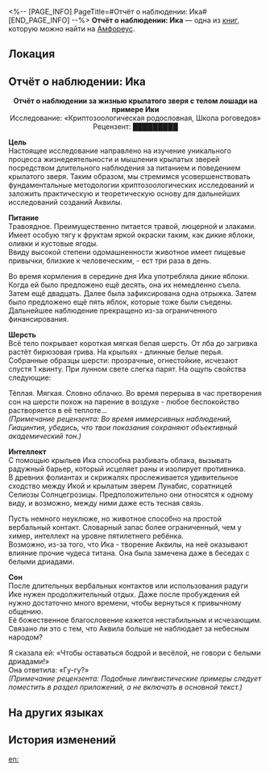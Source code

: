 <%-- [PAGE_INFO]
PageTitle=#Отчёт о наблюдении: Ика#
[END_PAGE_INFO] --%>
{{Дополнить}}
{{Книга Инфобокс
|id           = 548
|Название     = 
|Изображение  = Предмет Книга Амфореус 2.png
|Мир          = Амфореус
|Томов        = 1
|Автор        = <!--нужно добавить-->
|Описание     = Отчёт о наблюдении редкого животного, составлен Школой роговедов в рамках исследования мифических существ. Объект исследования - крылатый зверь с телом лошади, известный как Ика.
|Том1         = {{tx}}
|Источник1    = {{tx|Отсутствует источник}}
|Персонажи    = 
|Фракции      = 
}}
'''Отчёт о наблюдении: Ика''' — одна из [[Книги|книг]], которую можно найти на [[Амфореус]].

==Локация==
{{Отметка карты|<!--название карты-->|<!--id отметки-->}}

==Отчёт о наблюдении: Ика==
<div align="center">'''Отчёт о наблюдении за жизнью крылатого зверя с телом лошади на примере Ики'''<br />
Исследование: «Криптозоологическая родословная, Школа роговедов»<br />
Рецензент: █████████</div>

'''Цель'''<br />
Настоящее исследование направлено на изучение уникального процесса жизнедеятельности и мышления крылатых зверей посредством длительного наблюдения за питанием и поведением крылатого зверя. Таким образом, мы стремимся усовершенствовать фундаментальные методологии криптозоологических исследований и заложить практическую и теоретическую основу для дальнейших исследований созданий Аквилы.

'''Питание'''<br />
Травоядное. Преимущественно питается травой, люцерной и злаками. Имеет особую тягу к фруктам яркой окраски таким, как дикие яблоки, оливки и кустовые ягоды.<br />
Ввиду высокой степени одомашненности животное имеет пищевые привычки, близкие к человеческим, - ест три раза в день.

Во время кормления в середине дня Ика употребляла дикие яблоки. Когда ей было предложено ещё десять, она их немедленно съела. Затем ещё двадцать. Далее была зафиксирована одна отрыжка. Затем было предложено ещё пять яблок, которые тоже были съедены. Дальнейшее наблюдение прекращено из-за ограниченного финансирования.

'''Шерсть'''<br />
Всё тело покрывает короткая мягкая белая шерсть. От лба до загривка растёт бирюзовая грива. На крыльях - длинные белые перья.<br />
Собранные образцы шерсти: прозрачные, огнестойкие, исчезают спустя 1 квинту. При лунном свете слегка парят. На ощупь свойства следующие:

Тёплая. Мягкая. Словно облачко. Во время перерыва в час претворения сон на шерсти похож на парение в воздухе - любое беспокойство растворяется в её теплоте...<br />
''(Примечание рецензента: Во время иммерсивных наблюдений, Гиацинтия, убедись, что твои показания сохраняют объективный академический тон.)''

'''Интеллект'''<br />
С помощью крыльев Ика способна разбивать облака, вызывать радужный барьер, который исцеляет раны и изолирует противника.<br />
В древних фолиантах и скрижалях прослеживается удивительное сходство между Икой и крылатым зверем Лунабис, соратницей Селиозы Солнцегрозицы. Предположительно они относятся к одному виду, и возможно, между ними даже есть тесная связь.

Пусть немного неуклюже, но животное способно на простой вербальный контакт. Словарный запас более ограниченный, чем у химер, интеллект на уровне пятилетнего ребёнка.<br />
Возможно, из-за того, что Ика - творение Аквилы, на неё оказывают влияние прочие чудеса титана. Она была замечена даже в беседах с белыми дриадами.

'''Сон'''<br />
После длительных вербальных контактов или использования радуги Ике нужен продолжительный отдых. Даже после пробуждения ей нужно достаточно много времени, чтобы вернуться к привычному общению.<br />
Её божественное благословение кажется нестабильным и исчезающим. Связано ли это с тем, что Аквила больше не наблюдает за небесным народом?

Я сказала ей: «Чтобы оставаться бодрой и весёлой, не говори с белыми дриадами!»<br />
Она ответила: «Гу-гу?»<br />
''(Примечание рецензента: Подобные лингвистические примеры следует поместить в раздел приложений, а не включать в основной текст.)''

==На других языках==
{{На других языках
|en   = Observation Report on Little Ica
|zhs  = 小伊卡观察报告
|zht  = 小伊卡觀察報告
|ja   = イカルンの観察レポート
|ko   = 이카 관찰 보고서
|es   = Informe de observación de Ica
|fr   = Rapport d'observation sur Ica
|ru   = Отчёт о наблюдении: Ика
|th   = รายงานสังเกตการณ์ Ica น้อย
|vi   = Báo Cáo Quan Sát Của Nhóc Ica
|de   = Beobachtungsbericht über Kleiner Ika
|id   = Laporan Observasi Little Ica
|pt   = Relatório de Observação de Ikinha
}}

==История изменений==
{{История изменений|3.5}}

[[en:]]
